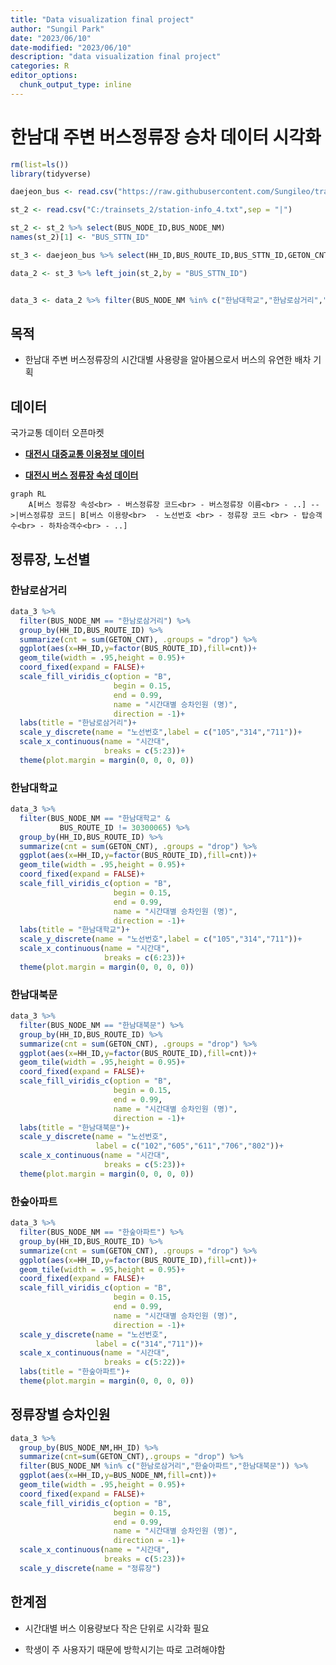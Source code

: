 ```yaml
---
title: "Data visualization final project"
author: "Sungil Park"
date: "2023/06/10"
date-modified: "2023/06/10"
description: "data visualization final project"
categories: R
editor_options: 
  chunk_output_type: inline
---
```


# 한남대 주변 버스정류장 승차 데이터 시각화

```r
rm(list=ls())
library(tidyverse)
```

```r
daejeon_bus <- read.csv("https://raw.githubusercontent.com/Sungileo/trainsets_2/main/daejeon_bus_2.csv",sep = "|")

st_2 <- read.csv("C:/trainsets_2/station-info_4.txt",sep = "|")

st_2 <- st_2 %>% select(BUS_NODE_ID,BUS_NODE_NM)
names(st_2)[1] <- "BUS_STTN_ID"

st_3 <- daejeon_bus %>% select(HH_ID,BUS_ROUTE_ID,BUS_STTN_ID,GETON_CNT,GETOFF_CNT,TRANSF_PSNGR_CNT)

data_2 <- st_3 %>% left_join(st_2,by = "BUS_STTN_ID")


data_3 <- data_2 %>% filter(BUS_NODE_NM %in% c("한남대학교","한남로삼거리","한숲아파트","한남대북문","대전신학대학교"))

```

## 목적

-   한남대 주변 버스정류장의 시간대별 사용량을 알아봄으로서 버스의 유연한 배차 기획

## 데이터

국가교통 데이터 오픈마켓

-   [**대전시 대중교통 이용정보 데이터**](https://www.bigdata-transportation.kr/frn/prdt/detail?prdtId=PRDTNUM_000000000243)

-   [**대전시 버스 정류장 속성 데이터**](https://www.bigdata-transportation.kr/frn/prdt/detail?prdtId=PRDTNUM_000000000166)

```mermaid
graph RL
    A[버스 정류장 속성<br> - 버스정류장 코드<br> - 버스정류장 이름<br> - ..] -->|버스정류장 코드| B[버스 이용량<br>  - 노선번호 <br> - 정류장 코드 <br> - 탑승객수<br> - 하차승객수<br> - ..]
```

## 정류장, 노선별

### 한남로삼거리

```r

data_3 %>% 
  filter(BUS_NODE_NM == "한남로삼거리") %>% 
  group_by(HH_ID,BUS_ROUTE_ID) %>% 
  summarize(cnt = sum(GETON_CNT), .groups = "drop") %>% 
  ggplot(aes(x=HH_ID,y=factor(BUS_ROUTE_ID),fill=cnt))+
  geom_tile(width = .95,height = 0.95)+
  coord_fixed(expand = FALSE)+
  scale_fill_viridis_c(option = "B",
                       begin = 0.15, 
                       end = 0.99,
                       name = "시간대별 승차인원 (명)",
                       direction = -1)+
  labs(title = "한남로삼거리")+
  scale_y_discrete(name = "노선번호",label = c("105","314","711"))+
  scale_x_continuous(name = "시간대",
                     breaks = c(5:23))+
  theme(plot.margin = margin(0, 0, 0, 0))
```

### 한남대학교

```r
data_3 %>% 
  filter(BUS_NODE_NM == "한남대학교" &
           BUS_ROUTE_ID != 30300065) %>% 
  group_by(HH_ID,BUS_ROUTE_ID) %>% 
  summarize(cnt = sum(GETON_CNT), .groups = "drop") %>% 
  ggplot(aes(x=HH_ID,y=factor(BUS_ROUTE_ID),fill=cnt))+
  geom_tile(width = .95,height = 0.95)+
  coord_fixed(expand = FALSE)+
  scale_fill_viridis_c(option = "B",
                       begin = 0.15, 
                       end = 0.99,
                       name = "시간대별 승차인원 (명)",
                       direction = -1)+
  labs(title = "한남대학교")+
  scale_y_discrete(name = "노선번호",label = c("105","314","711"))+
  scale_x_continuous(name = "시간대",
                     breaks = c(6:23))+
  theme(plot.margin = margin(0, 0, 0, 0))
```

### 한남대북문

```r
data_3 %>% 
  filter(BUS_NODE_NM == "한남대북문") %>% 
  group_by(HH_ID,BUS_ROUTE_ID) %>% 
  summarize(cnt = sum(GETON_CNT), .groups = "drop") %>% 
  ggplot(aes(x=HH_ID,y=factor(BUS_ROUTE_ID),fill=cnt))+
  geom_tile(width = .95,height = 0.95)+
  coord_fixed(expand = FALSE)+
  scale_fill_viridis_c(option = "B",
                       begin = 0.15, 
                       end = 0.99,
                       name = "시간대별 승차인원 (명)",
                       direction = -1)+
  labs(title = "한남대북문")+
  scale_y_discrete(name = "노선번호",
                   label = c("102","605","611","706","802"))+
  scale_x_continuous(name = "시간대",
                     breaks = c(5:23))+
  theme(plot.margin = margin(0, 0, 0, 0))
```

### 한숲아파트

```r
data_3 %>% 
  filter(BUS_NODE_NM == "한숲아파트") %>% 
  group_by(HH_ID,BUS_ROUTE_ID) %>% 
  summarize(cnt = sum(GETON_CNT), .groups = "drop") %>% 
  ggplot(aes(x=HH_ID,y=factor(BUS_ROUTE_ID),fill=cnt))+
  geom_tile(width = .95,height = 0.95)+
  coord_fixed(expand = FALSE)+
  scale_fill_viridis_c(option = "B",
                       begin = 0.15, 
                       end = 0.99,
                       name = "시간대별 승차인원 (명)",
                       direction = -1)+
  scale_y_discrete(name = "노선번호",
                   label = c("314","711"))+
  scale_x_continuous(name = "시간대",
                     breaks = c(5:22))+
  labs(title = "한숲아파트")+
  theme(plot.margin = margin(0, 0, 0, 0))


```

## 정류장별 승차인원

```r
data_3 %>% 
  group_by(BUS_NODE_NM,HH_ID) %>% 
  summarize(cnt=sum(GETON_CNT),.groups = "drop") %>% 
  filter(BUS_NODE_NM %in% c("한남로삼거리","한숲아파트","한남대북문")) %>% 
  ggplot(aes(x=HH_ID,y=BUS_NODE_NM,fill=cnt))+
  geom_tile(width = .95,height = 0.95)+
  coord_fixed(expand = FALSE)+
  scale_fill_viridis_c(option = "B",
                       begin = 0.15, 
                       end = 0.99,
                       name = "시간대별 승차인원 (명)",
                       direction = -1)+
  scale_x_continuous(name = "시간대",
                     breaks = c(5:23))+
  scale_y_discrete(name = "정류장")
```

## 한계점

-   시간대별 버스 이용량보다 작은 단위로 시각화 필요

-   학생이 주 사용자기 때문에 방학시기는 따로 고려해야함


